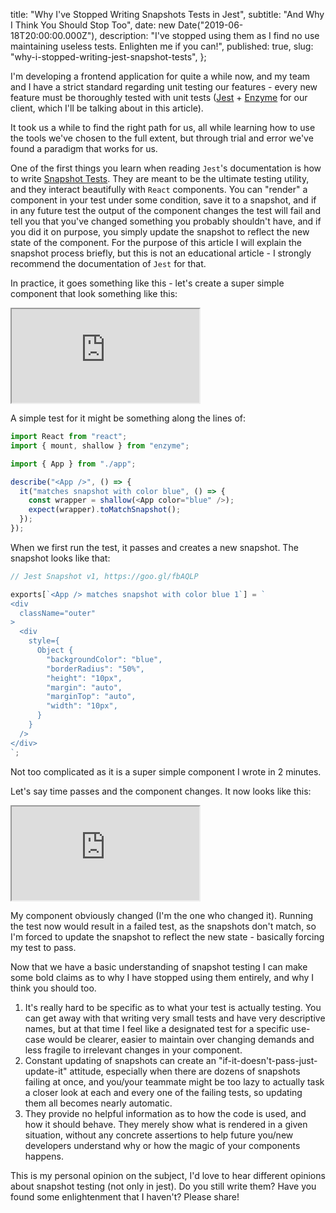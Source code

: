   title: "Why I've Stopped Writing Snapshots Tests in Jest",
  subtitle: "And Why I Think You Should Stop Too",
  date: new Date("2019-06-18T20:00:00.000Z"),
  description:
    "I've stopped using them as I find no use maintaining useless tests. Enlighten me if you can!",
  published: true,
  slug: "why-i-stopped-writing-jest-snapshot-tests",
};



<PostHeader meta={meta} />

I'm developing a frontend application for quite a while now, and my team and I have a strict standard regarding unit testing our features - every new feature must be thoroughly tested with unit tests ([Jest](https://jestjs.io/) + [Enzyme](https://airbnb.io/enzyme/) for our client, which I'll be talking about in this article).

It took us a while to find the right path for us, all while learning how to use the tools we've chosen to the full extent, but through trial and error we've found a paradigm that works for us.

One of the first things you learn when reading `Jest`'s documentation is how to write [Snapshot Tests](https://jestjs.io/docs/en/snapshot-testing). They are meant to be the ultimate testing utility, and they interact beautifully with `React` components. You can "render" a component in your test under some condition, save it to a snapshot, and if in any future test the output of the component changes the test will fail and tell you that you've changed something you probably shouldn't have, and if you did it on purpose, you simply update the snapshot to reflect the new state of the component. For the purpose of this article I will explain the snapshot process briefly, but this is not an educational article - I strongly recommend the documentation of `Jest` for that.

In practice, it goes something like this - let's create a super simple component that look something like this:

<iframe
  src="https://codesandbox.io/embed/why-i-stopped-writing-jest-snapshot-tests-c5q50?fontsize=14"
  title="why-i-stopped-writing-jest-snapshot-tests"
  allow="geolocation; microphone; camera; midi; vr; accelerometer; gyroscope; payment; ambient-light-sensor; encrypted-media"
  style={{
    width: "100%",
    height: "500px",
    border: 0,
    borderRadius: "4px",
    overflow: "hidden",
  }}
  sandbox="allow-modals allow-forms allow-popups allow-scripts allow-same-origin"
></iframe>

A simple test for it might be something along the lines of:

```js
import React from "react";
import { mount, shallow } from "enzyme";

import { App } from "./app";

describe("<App />", () => {
  it("matches snapshot with color blue", () => {
    const wrapper = shallow(<App color="blue" />);
    expect(wrapper).toMatchSnapshot();
  });
});
```

When we first run the test, it passes and creates a new snapshot. The snapshot looks like that:

```js
// Jest Snapshot v1, https://goo.gl/fbAQLP

exports[`<App /> matches snapshot with color blue 1`] = `
<div
  className="outer"
>
  <div
    style={
      Object {
        "backgroundColor": "blue",
        "borderRadius": "50%",
        "height": "10px",
        "margin": "auto",
        "marginTop": "auto",
        "width": "10px",
      }
    }
  />
</div>
`;
```

Not too complicated as it is a super simple component I wrote in 2 minutes.

Let's say time passes and the component changes. It now looks like this:

<iframe
  src="https://codesandbox.io/embed/why-i-stopped-writing-jest-snapshot-tests-2-3rpk3?fontsize=14"
  title="why-i-stopped-writing-jest-snapshot-tests-2"
  allow="geolocation; microphone; camera; midi; vr; accelerometer; gyroscope; payment; ambient-light-sensor; encrypted-media"
  style={{
    width: "100%",
    height: "500px",
    border: 0,
    borderRadius: "4px",
    overflow: "hidden",
  }}
  sandbox="allow-modals allow-forms allow-popups allow-scripts allow-same-origin"
></iframe>

My component obviously changed (I'm the one who changed it). Running the test now would result in a failed test, as the snapshots don't match, so I'm forced to update the snapshot to reflect the new state - basically forcing my test to pass.

Now that we have a basic understanding of snapshot testing I can make some bold claims as to why I have stopped using them entirely, and why I think you should too.

1. It's really hard to be specific as to what your test is actually testing. You can get away with that writing very small tests and have very descriptive names, but at that time I feel like a designated test for a specific use-case would be clearer, easier to maintain over changing demands and less fragile to irrelevant changes in your component.
2. Constant updating of snapshots can create an "if-it-doesn't-pass-just-update-it" attitude, especially when there are dozens of snapshots failing at once, and you/your teammate might be too lazy to actually task a closer look at each and every one of the failing tests, so updating them all becomes nearly automatic.
3. They provide no helpful information as to how the code is used, and how it should behave. They merely show what is rendered in a given situation, without any concrete assertions to help future you/new developers understand why or how the magic of your components happens.

This is my personal opinion on the subject, I'd love to hear different opinions about snapshot testing (not only in jest). Do you still write them? Have you found some enlightenment that I haven't? Please share!

